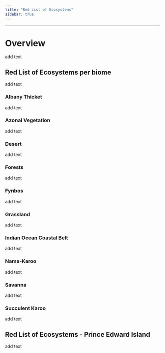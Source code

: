 ```yaml
---
title: "Red List of Ecosystems"
sidebar: true
---
```


------------------------------------------------------------------------

# Overview

add text

## Red List of Ecosystems per biome

add text

### Albany Thicket

add text

### Azonal Vegetation

add text

### Desert

add text

### Forests

add text

### Fynbos

add text

### Grassland

add text

### Indian Ocean Coastal Belt

add text

### Nama-Karoo

add text

### Savanna

add text

### Succulent Karoo

add text

## Red List of Ecosystems - Prince Edward Island

add text

